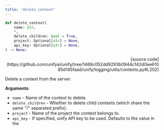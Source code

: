 ```yaml
---
title: 'delete_context'
---
```


```python
def delete_context(
    name: str,
    *,
    delete_children: bool = True,
    project: Optional[str] = None,
    api_key: Optional[str] = None,
) -> None:
```

<p align="right">[source code](https://github.com/unifyai/unify/tree/1468c052dd9293b0944c142d0ee61085d145faad/unify/logging/utils/contexts.py#L202)</p>

Delete a context from the server.

**Arguments**:

- `name` - Name of the context to delete.
- `delete_children` - Whether to delete child contexts (which share the same "/" separated prefix).
- `project` - Name of the project the context belongs to.
- `api_key` - If specified, unify API key to be used. Defaults to the value in the